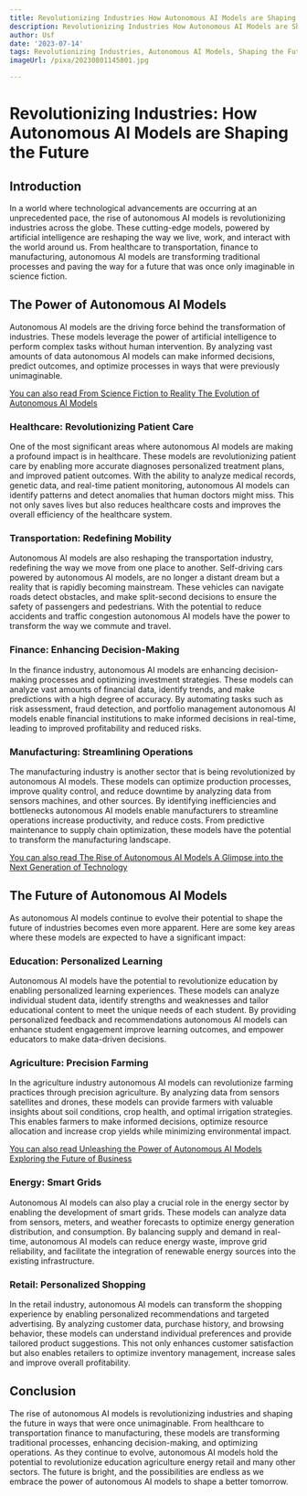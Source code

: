 ```yaml
---
title: Revolutionizing Industries How Autonomous AI Models are Shaping the Future
description: Revolutionizing Industries How Autonomous AI Models are Shaping the Future
author: Usf
date: '2023-07-14'
tags: Revolutionizing Industries, Autonomous AI Models, Shaping the Future
imageUrl: /pixa/20230801145801.jpg

---
```

# Revolutionizing Industries: How Autonomous AI Models are Shaping the Future

## Introduction

In a world where technological advancements are occurring at an unprecedented pace, the rise of autonomous AI models  is revolutionizing  industries across  the globe. These cutting-edge models, powered by artificial intelligence are  reshaping  the way we live, work, and interact with the world  around us. From  healthcare to transportation, finance to manufacturing, autonomous AI models are transforming  traditional processes and paving the way for a future that was once only imaginable in science fiction.

## The Power of Autonomous AI Models

Autonomous AI models are the driving force behind the transformation of industries. These models leverage the power of artificial intelligence to perform complex tasks without  human intervention. By analyzing vast amounts of data autonomous AI models can make informed decisions, predict outcomes, and optimize processes in ways that were  previously unimaginable.

[You can also read From Science Fiction  to Reality The Evolution of Autonomous  AI Models](From%20Science%20Fiction%20to%20Reality%20The%20Evolution%20of%20Autonomous%20AI%20Models)


### Healthcare: Revolutionizing  Patient Care

One  of the most significant areas where autonomous AI models are making a profound impact is in healthcare. These models are  revolutionizing patient care by enabling  more accurate diagnoses personalized treatment plans, and improved patient outcomes. With the ability  to analyze medical records, genetic data, and real-time patient monitoring, autonomous AI models can identify patterns and detect anomalies  that human doctors might  miss. This not only saves lives but also reduces healthcare costs and improves the overall efficiency of the healthcare system.

### Transportation: Redefining Mobility

Autonomous AI models are also  reshaping the transportation industry, redefining the way we move from one place  to another. Self-driving cars  powered  by autonomous AI models, are no longer a distant dream but a reality that is rapidly becoming mainstream. These vehicles can navigate roads detect obstacles, and make  split-second decisions  to ensure  the safety of passengers and pedestrians. With the potential to reduce accidents and traffic congestion autonomous AI models have the power to transform the  way we commute and travel.

### Finance: Enhancing Decision-Making

In the  finance industry, autonomous AI models are enhancing decision-making processes and optimizing investment strategies. These models can analyze vast amounts of financial data, identify trends, and make predictions  with a high degree of accuracy. By automating tasks such as risk  assessment, fraud detection, and portfolio management autonomous AI models enable financial institutions to make  informed decisions in real-time, leading to improved profitability and reduced risks.

### Manufacturing: Streamlining Operations

The manufacturing industry is another  sector that is being revolutionized by  autonomous  AI models. These  models can optimize  production  processes, improve quality control, and reduce downtime by analyzing data from  sensors machines, and other sources.  By identifying inefficiencies and bottlenecks autonomous AI models enable manufacturers to streamline operations increase productivity, and reduce costs. From predictive maintenance to supply chain optimization, these models  have the potential to transform the manufacturing landscape.

[You can also read The Rise  of Autonomous AI Models A Glimpse into the Next Generation of Technology](The%20Rise%20of%20Autonomous%20AI%20Models%20A%20Glimpse%20into%20the%20Next%20Generation%20of%20Technology)


## The Future of Autonomous AI Models

As autonomous AI  models continue to evolve their potential to shape the future of industries becomes even more apparent. Here are some key areas  where these models are expected to have a significant impact:

### Education: Personalized Learning

Autonomous AI models have the  potential  to revolutionize education by enabling personalized learning experiences. These models  can analyze  individual student data, identify strengths and weaknesses and tailor educational  content to  meet the unique needs of each student. By providing  personalized feedback and recommendations autonomous AI models can enhance student  engagement improve learning outcomes, and empower  educators to make data-driven decisions.

### Agriculture: Precision Farming

In  the agriculture industry autonomous AI models can revolutionize farming practices through precision agriculture. By analyzing data from sensors  satellites and drones,  these models can provide farmers with  valuable insights about soil conditions, crop health, and optimal irrigation strategies. This enables farmers to make  informed decisions, optimize resource allocation and  increase crop yields while minimizing  environmental impact.

[You can also read Unleashing the Power of Autonomous AI Models Exploring the Future of Business](Unleashing%20the%20Power%20of%20Autonomous%20AI%20Models%20Exploring%20the%20Future%20of%20Business)


### Energy: Smart Grids

Autonomous AI models can also play a crucial role  in the energy sector by enabling the development  of smart grids. These models can  analyze data from sensors, meters, and weather forecasts to optimize energy generation  distribution, and consumption. By balancing supply and demand  in real-time,  autonomous AI  models  can reduce energy waste, improve  grid  reliability, and facilitate the integration of renewable energy sources into the existing infrastructure.

### Retail: Personalized Shopping

In  the retail industry, autonomous AI models can transform the  shopping experience by enabling  personalized recommendations  and targeted advertising. By analyzing customer data, purchase history, and browsing behavior, these models can understand individual preferences and provide tailored product suggestions. This not only enhances customer satisfaction but also enables retailers to optimize inventory management, increase sales and improve overall profitability.

## Conclusion

The rise of autonomous AI models is revolutionizing industries and shaping the future in ways that were once  unimaginable. From  healthcare to  transportation finance to manufacturing,  these  models are transforming traditional processes, enhancing  decision-making, and optimizing  operations. As they continue to evolve,  autonomous AI models hold the potential to revolutionize education agriculture energy retail  and many other sectors.  The future  is bright, and the possibilities are  endless as we embrace the power of autonomous  AI models to shape a better tomorrow.